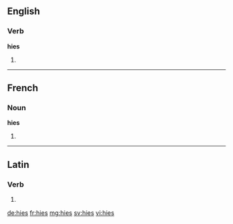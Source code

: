==English==

===Verb===
'''hies'''

# {{en-third-person singular of|hie}}

----

==French==

===Noun===
'''hies''' {{f}}

# {{plural of|hie|lang=fr}}

----

==Latin==

===Verb===
{{la-verb-form|hiēs}}

# {{conjugation of|hiō||2|s|pres|act|sub|lang=la}}

[[de:hies]]
[[fr:hies]]
[[mg:hies]]
[[sv:hies]]
[[vi:hies]]